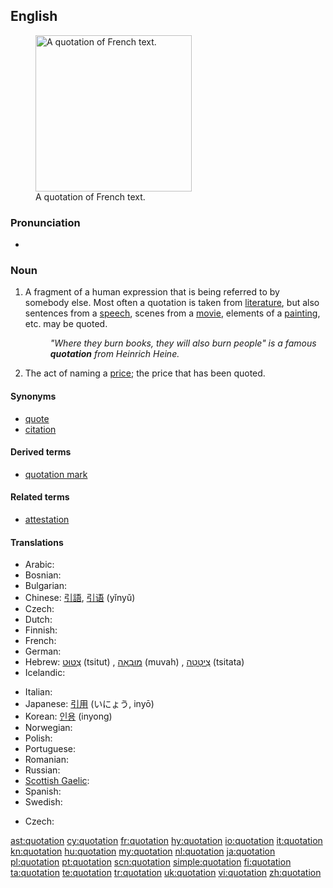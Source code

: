 ==English==
{{wikipedia}}
[[Image:Citation2.jpg|thumb|250px|A quotation of French text.]]

===Pronunciation===
* {{audio|en-us-quotation.ogg|Audio (US)}}
*: {{rhymes|eɪʃǝn}}

===Noun===
{{en-noun}}

# A fragment of a human expression that is being referred to by somebody else.  Most often a quotation is taken from [[literature]], but also sentences from a [[speech]], scenes from a [[movie]], elements of a [[painting]], etc. may be quoted.
#: ''"Where they burn books, they will also burn people" is a famous '''quotation''' from Heinrich Heine.''
# The act of naming a [[price]]; the price that has been quoted.

====Synonyms====
* [[quote]]
* [[citation]]

====Derived terms====
* [[quotation mark]]

====Related terms====
* [[attestation]]

====Translations====
{{trans-top|fragment of a human expression}}
* Arabic: {{Arab|[[اقتباس]]}} {{IPAchar|(iqtibās)}} {{m}}
* Bosnian: {{t-|bs|citat|m}}
* Bulgarian: {{t+|bg|цитат|m}}
* Chinese: [[引語]], [[引语]] (yǐnyǔ)
* Czech: {{t-|cs|citát|m}}
* Dutch: {{t+|nl|citaat|n}}
* Finnish: {{t+|fi|sitaatti|n}}
* French: {{t+|fr|citation|f}}
* German: {{t+|de|Zitat|n}}
* Hebrew: [[צטוט|צִטּוּט]] (tsitut) {{f}}, [[מובאה|מוּבָאָה]] (muvah) {{f}}, [[ציטטה|צִיטָטָה]] (tsitata) {{f}}
* Icelandic: {{t+|is|tilvitnun|f}}
{{trans-mid}}
* Italian: {{t+|it|citazione|f}}
* Japanese: [[引用]] (いにょう, inyō)
* Korean: [[인용]] (inyong)
* Norwegian: {{t+|no|sitat|n}}
* Polish: {{t+|pl|cytat|m}}
* Portuguese: {{t+|pt|citação|f}}
* Romanian: {{t-|ro|citat|n}}
* Russian: {{t+|ru|цитата|f|tr=tsitáta}}
* [[Scottish Gaelic]]: {{t|gd|às-aithris|f}}
* Spanish: {{t+|es|cita|f}}
* Swedish: {{t+|sv|citat|n}}
{{trans-bottom}}

{{trans-top|act of naming a price; price that has been quoted}}
* Czech: {{t-|cs|kótace|f}}
{{trans-mid}}
{{trans-bottom}}

[[ast:quotation]]
[[cy:quotation]]
[[fr:quotation]]
[[hy:quotation]]
[[io:quotation]]
[[it:quotation]]
[[kn:quotation]]
[[hu:quotation]]
[[my:quotation]]
[[nl:quotation]]
[[ja:quotation]]
[[pl:quotation]]
[[pt:quotation]]
[[scn:quotation]]
[[simple:quotation]]
[[fi:quotation]]
[[ta:quotation]]
[[te:quotation]]
[[tr:quotation]]
[[uk:quotation]]
[[vi:quotation]]
[[zh:quotation]]